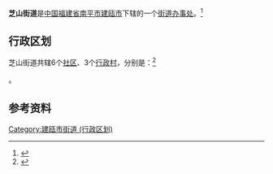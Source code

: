 {{中国乡级行政区
|景观照片文件名 = 
|景观照片描述 = 
|汉语拼音 = 
|其他语言 = 
|其他语言名称 = 
|旧称 = 
|地名出处 = 
|位置图文件名 = 
|位置图描述 = 
|自定义图片= 
|建置时间 = 
|政府驻地 = 
|毗邻 = 
|总面积 = 
|总人口 = 
|总人口年份 = 
|户籍人口 = 
|户籍人口年份 = 
|常住人口 = 
|常住人口年份 = 
|人口密度 = 
|GDP = 
|GDP年份 = 
|邮政编码 = 
|电话区号 = 599
|官方网站 = 
|网站名称 = 
|35/07/83/004/000}}

'''芝山街道'''是[[中华人民共和国|中国]][[福建省|福建省]][[南平市|南平市]][[建瓯市|建瓯市]]下辖的一个[[街道办事处|街道办事处]]。<ref>{{PRC admin/ref sgc|{{PRC admin/parent|35/07/83/004/000}}}}</ref>

== 行政区划 ==

芝山街道共辖6个[[社区|社区]]、3个[[行政村|行政村]]，分别是：<ref>{{PRC admin/ref sgc|35/07/83/004/000}}</ref>

{{PRC admin/children|35/07/83/004/000}}。

== 参考资料 ==

{{reflist}}

{{建瓯市行政区划}}
{{福建小作品}}
[[Category:建瓯市街道_(行政区划)|Category:建瓯市街道 (行政区划)]]